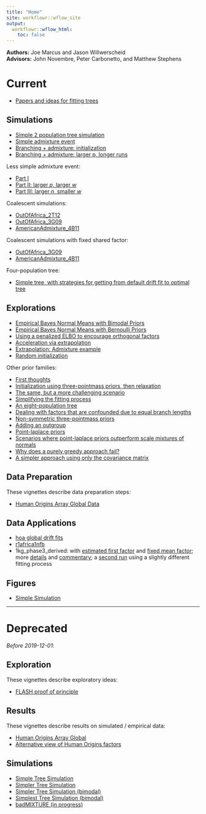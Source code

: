 ```yaml
---
title: "Home"
site: workflowr::wflow_site
output:
  workflowr::wflow_html:
    toc: false
---
```


**Authors:** Joe Marcus and Jason Willwerscheid   
**Advisors:** John Novembre, Peter Carbonetto, and Matthew Stephens

# Current

* [Papers and ideas for fitting trees](tree_literature.html)

## Simulations

* [Simple 2 population tree simulation](simple_2pop_tree_simulation_bimodal.html)
* [Simple admixture event](admix_sim1.html)
* [Branching + admixture: initialization](admix_sim4.html)
* [Branching + admixture: larger p, longer runs](admix_sim5.html)

Less simple admixture event:

* [Part I](admix_sim_full.html)
* [Part II: larger $p$, larger $w$](admix_sim_full2.html)
* [Part III: larger $n$, smaller $w$](admix_sim_full3.html)

Coalescent simulations:

* [OutOfAfrica_2T12](OutOfAfrica_2T12.html)  
* [OutOfAfrica_3G09](OutOfAfrica_3G09.html)
* [AmericanAdmixture_4B11](AmericanAdmixture_4B11.html)

Coalescent simulations with fixed shared factor:

* [OutOfAfrica_3G09](OutOfAfrica_3G09_fix.html)
* [AmericanAdmixture_4B11](AmericanAdmixture_4B11_fix.html)

Four-population tree:

* [Simple tree, with strategies for getting from default drift fit to optimal tree](tree_adjust.html)

## Explorations

* [Empirical Bayes Normal Means with Bimodal Priors](ebnm_bimodal.html)
* [Empirical Bayes Normal Means with Bernoulli Priors](ebnm_bern.html)
* [Using a penalized ELBO to encourage orthogonal factors](ortho_2pop_admix.html)
* [Acceleration via extrapolation](extrapolate.html)
* [Extrapolation: Admixture example](extrapolate2.html)
* [Random initialization](random_init.html)

Other prior families:

* [First thoughts](pm1_priors.html)
* [Initialization using three-pointmass priors, then relaxation](pm1_priors2.html)
* [The same, but a more challenging scenario](pm1_priors3.html)
* [Simplifying the fitting process](pm1_priors4.html)
* [An eight-population tree](pm1_priors5.html)
* [Dealing with factors that are confounded due to equal branch lengths](pm1_priors6.html)
* [Non-symmetric three-pointmass priors](pm1_priors7.html)
* [Adding an outgroup](pm1_priors8.html)
* [Point-laplace priors](pm1_priors9.html)
* [Scenarios where point-laplace priors outperform scale mixtures of normals](pm1_priors10.html)
* [Why does a purely greedy approach fail?](pm1_priors11.html)
* [A simpler approach using only the covariance matrix](pm1_priors12.html)

## Data Preparation

These vignettes describe data preparation steps:

* [Human Origins Array Global Data](data_hoa_global.html) 

## Data Applications

* [hoa global drift fits](hoa_global_drift_bimodal.html) 
* [r1africa1nfb](r1africa1nfb.html)
* 1kg_phase3_derived: with [estimated first factor](covmat_1kg.html) and [fixed mean factor](covmat_1kg_shared.html); more [details](covmat_1kg_shared2.html) and [commentary](covmat_1kg_shared3.html); a [second run](covmat_1kg_shared4.html) using a slightly different fitting process

## Figures

* [Simple Simulation](figure-simple-sim.html)

---

# Deprecated

*Before 2019-12-01*:

## Exploration

These vignettes describe exploratory ideas:

* [FLASH proof of principle](flash.html)

## Results

These vignettes describe results on simulated / empirical data:

* [Human Origins Array Global](hoa_global.html)  
* [Alternative view of Human Origins factors](hoa_global_alt.html)

## Simulations

* [Simple Tree Simulation](simple_tree_simulation.html)
* [Simpler Tree Simulation](simpler_tree_simulation.html)
* [Simpler Tree Simulation (bimodal)](simpler_tree_simulation_bimodal.html)
* [Simplest Tree Simulation (bimodal)](simplest_tree_simulation_bimodal.html)
* [badMIXTURE (in progress)](badmixture.html)
